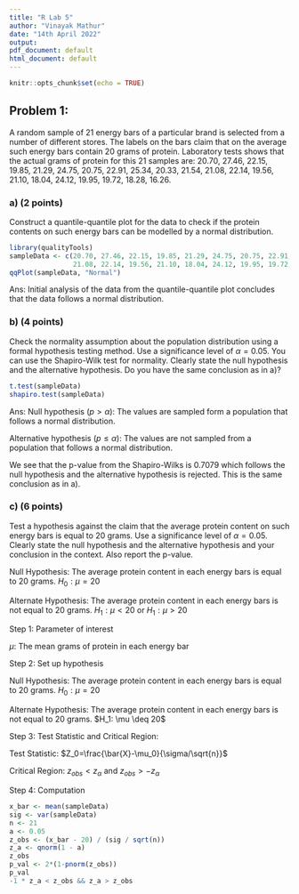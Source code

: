 ---
title: "R Lab 5"
author: "Vinayak Mathur"
date: "14th April 2022"
output:
pdf_document: default
html_document: default
---

```{r setup, include=FALSE}
knitr::opts_chunk$set(echo = TRUE)
```

## Problem 1:

A random sample of 21 energy bars of a particular brand is selected from a number of different stores. The labels on the bars claim that on the average such energy bars contain 20 grams of protein. Laboratory tests shows that the actual grams of protein for this 21 samples are:
20.70,    27.46,    22.15,    19.85,    21.29,    24.75, 20.75,    22.91, 25.34,    20.33, 21.54,
21.08, 22.14, 19.56,    21.10, 18.04,    24.12,    19.95,  19.72,    18.28,    16.26.

### a) (2 points)
Construct a quantile-quantile plot for the data to check if the protein contents on such energy bars can be modelled by a normal distribution.

```{r}
library(qualityTools)
sampleData <- c(20.70, 27.46, 22.15, 19.85, 21.29, 24.75, 20.75, 22.91, 25.34, 20.33, 21.54,
                21.08, 22.14, 19.56, 21.10, 18.04, 24.12, 19.95, 19.72, 18.28, 16.26)
qqPlot(sampleData, "Normal")
```
Ans: Initial analysis of the data from the quantile-quantile plot concludes that the data follows a normal distribution.

### b) (4 points)
Check the normality assumption about the population distribution using a formal hypothesis testing method. Use a significance level of $\alpha = 0.05$. You can use the Shapiro-Wilk test for normality. Clearly state the null hypothesis and the alternative hypothesis. Do you have the same conclusion as in a)?\
```{r}
t.test(sampleData)
shapiro.test(sampleData)
```
Ans: Null hypothesis $(p > \alpha)$: The values are sampled form a population that follows a normal distribution.

Alternative hypothesis $(p \leq \alpha)$: The values are not sampled from a population that follows a normal distribution.

We see that the p-value from the Shapiro-Wilks is $0.7079$ which follows the null hypothesis and the alternative hypothesis is rejected. This is the same conclusion as in  a).


### c) (6 points)
Test a hypothesis against the claim that the average protein content on such energy bars is equal to 20 grams. Use a significance level of $\alpha = 0.05$. Clearly state the null hypothesis and the alternative hypothesis and your conclusion in the context. Also report the p-value.


Null Hypothesis: The average protein content in each energy bars is equal to 20 grams. $H_0: \mu = 20$

Alternate Hypothesis: The average protein content in each energy bars is not equal to 20 grams. $H_1: \mu < 20$ or $H_1: \mu > 20$

Step 1: Parameter of interest

$\mu$: The mean grams of protein in each energy bar

Step 2: Set up hypothesis

Null Hypothesis: The average protein content in each energy bars is equal to 20 grams. $H_0: \mu = 20$

Alternate Hypothesis: The average protein content in each energy bars is not equal to 20 grams. $H_1: \mu \deq 20$


Step 3: Test Statistic and Critical Region:

Test Statistic: $Z_0=\frac{\bar{X}-\mu_0}{\sigma/\sqrt{n}}$

Critical Region: $z_{obs} < z_{\alpha}$ and $z_{obs} > -z_{\alpha}$

Step 4: Computation

```{r}
x_bar <- mean(sampleData)
sig <- var(sampleData)
n <- 21
a <- 0.05
z_obs <- (x_bar - 20) / (sig / sqrt(n))
z_a <- qnorm(1 - a)
z_obs
p_val <- 2*(1-pnorm(z_obs))
p_val
-1 * z_a < z_obs && z_a > z_obs
```
